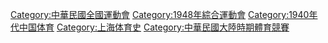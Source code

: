 {{catmore}}
[[Category:中華民國全國運動會|Category:中華民國全國運動會]]
[[Category:1948年綜合運動會|Category:1948年綜合運動會]]
[[Category:1940年代中国体育|Category:1940年代中国体育]]
[[Category:上海体育史|Category:上海体育史]]
[[Category:中華民國大陸時期體育競賽|Category:中華民國大陸時期體育競賽]]